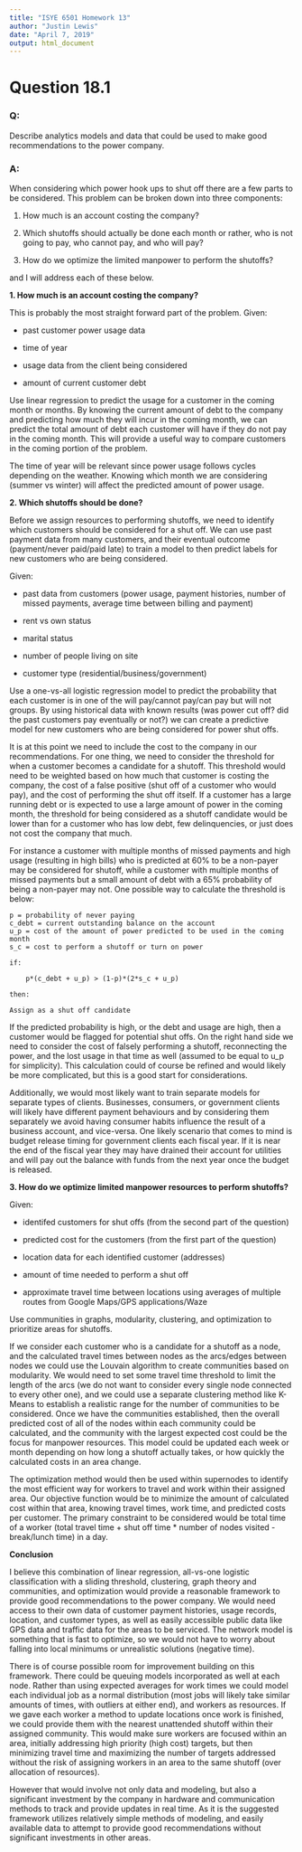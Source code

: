 ---
title: "ISYE 6501 Homework 13"
author: "Justin Lewis"
date: "April 7, 2019"
output: html_document
---

# Question 18.1

### Q:

Describe analytics models and data that could be used to make good recommendations to the power
company.

### A:

When considering which power hook ups to shut off there are a few parts to be considered. This problem can be broken down into three components:

  1) How much is an account costing the company?

  2) Which shutoffs should actually be done each month or rather, who is not going to pay, who      cannot pay, and who will pay?

  3) How do we optimize the limited manpower to perform the shutoffs?
  

and I will address each of these below.

**1. How much is an account costing the company?**

This is probably the most straight forward part of the problem. Given:

  - past customer power usage data

  - time of year

  - usage data from the client being considered
  
  - amount of current customer debt

Use linear regression to predict the usage for a customer in the coming month or months. By knowing the current amount of debt to the company and predicting how much they will incur in the coming month, we can predict the total amount of debt each customer will have if they do not pay in the coming month. This will provide a useful way to compare customers in the coming portion of the problem.

The time of year will be relevant since power usage follows cycles depending on the weather. Knowing which month we are considering (summer vs winter) will affect the predicted amount of power usage.

**2. Which shutoffs should be done?**

Before we assign resources to performing shutoffs, we need to identify which customers should be considered for a shut off. We can use past payment data from many customers, and their eventual outcome (payment/never paid/paid late) to train a model to then predict labels for new customers who are being considered.

Given:

  - past data from customers (power usage, payment histories, number of missed payments,          average time between billing and payment)
  
  - rent vs own status
  
  - marital status
  
  - number of people living on site
  
  - customer type (residential/business/government)
  
Use a one-vs-all logistic regression model to predict the probability that each customer is in one of the will pay/cannot pay/can pay but will not groups. By using historical data with known results (was power cut off? did the past customers pay eventually or not?) we can create a predictive model for new customers who are being considered for power shut offs. 

It is at this point we need to include the cost to the company in our recommendations. For one thing, we need to consider the threshold for when a customer becomes a candidate for a shutoff. This threshold would need to be weighted based on how much that customer is costing the company, the cost of a false positive (shut off of a customer who would pay), and the cost of performing the shut off itself. If a customer has a large running debt or is expected to use a large amount of power in the coming month, the threshold for being considered as a shutoff candidate would be lower than for a customer who has low debt, few delinquencies, or just does not cost the company that much. 

For instance a customer with multiple months of missed payments and high usage (resulting in high bills) who is predicted at 60% to be a non-payer may be considered for shutoff, while a customer with multiple months of missed payments but a small amount of debt with a 65% probability of being a non-payer may not. One possible way to calculate the threshold is below:

```
p = probability of never paying
c_debt = current outstanding balance on the account
u_p = cost of the amount of power predicted to be used in the coming month
s_c = cost to perform a shutoff or turn on power

if:
  
    p*(c_debt + u_p) > (1-p)*(2*s_c + u_p)

then:

Assign as a shut off candidate

```

If the predicted probability is high, or the debt and usage are high, then a customer would be flagged for potential shut offs. On the right hand side we need to consider the cost of falsely performing a shutoff, reconnecting the power, and the lost usage in that time as well (assumed to be equal to u_p for simplicity). This calculation could of course be refined and would likely be more complicated, but this is a good start for considerations.

Additionally, we would most likely want to train separate models for separate types of clients. Businesses, consumers, or government clients will likely have different payment behaviours and by considering them separately we avoid having consumer habits influence the result of a business account, and vice-versa. One likely scenario that comes to mind is budget release timing for government clients each fiscal year. If it is near the end of the fiscal year they may have drained their account for utilities and will pay out the balance with funds from the next year once the budget is released.

**3. How do we optimize limited manpower resources to perform shutoffs?**

Given:

 - identifed customers for shut offs (from the second part of the question)
 
 - predicted cost for the customers (from the first part of the question)
 
 - location data for each identified customer (addresses)
 
 - amount of time needed to perform a shut off
 
 - approximate travel time between locations using averages of multiple routes from Google       Maps/GPS applications/Waze 
 
Use communities in graphs, modularity, clustering, and optimization to prioritize areas for shutoffs.
 
If we consider each customer who is a candidate for a shutoff as a node, and the calculated travel times between nodes as the arcs/edges between nodes we could use the Louvain algorithm to create communities based on modularity. We would need to set some travel time threshold to limit the length of the arcs (we do not want to consider every single node connected to every other one), and we could use a separate clustering method like K-Means to establish a realistic range for the number of communities to be considered. Once we have the communities established, then the overall predicted cost of all of the nodes within each community could be calculated, and the community with the largest expected cost could be the focus for manpower resources. This model could be updated each week or month depending on how long a shutoff actually takes, or how quickly the calculated costs in an area change.

The optimization method would then be used within supernodes to identify the most efficient way for workers to travel and work within their assigned area. Our objective function would be to minimize the amount of calculated cost within that area, knowing travel times, work time, and predicted costs per customer. The primary constraint to be considered would be total time of a worker (total travel time + shut off time * number of nodes visited - break/lunch time) in a day.

**Conclusion**

I believe this combination of linear regression, all-vs-one logistic classification with a sliding threshold, clustering, graph theory and communities, and optimization would provide a reasonable framework to provide good recommendations to the power company. We would need access to their own data of customer payment histories, usage records, location, and customer types, as well as easily accessible public data like GPS data and traffic data for the areas to be serviced. The network model is something that is fast to optimize, so we would not have to worry about falling into local minimums or unrealistic solutions (negative time).

There is of course possible room for improvement building on this framework. There could be queuing models incorporated as well at each node. Rather than using expected averages for work times we could model each individual job as a normal distribution (most jobs will likely take similar amounts of times, with outliers at either end), and workers as resources. If we gave each worker a method to update locations once work is finished, we could provide them with the nearest unattended shutoff within their assigned community. This would make sure workers are focused within an area, initially addressing high priority (high cost) targets, but then minimizing travel time and maximizing the number of targets addressed without the risk of assigning workers in an area to the same shutoff (over allocation of resources).

However that would involve not only data and modeling, but also a significant investment by the company in hardware and communication methods to track and provide updates in real time. As it is the suggested framework utilizes relatively simple methods of modeling, and easily available data to attempt to provide good recommendations without significant investments in other areas.











